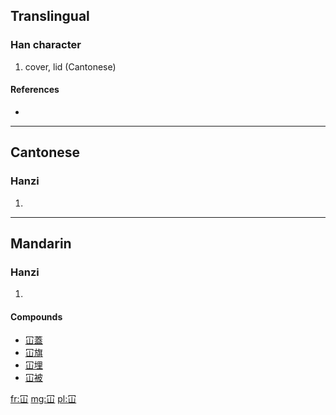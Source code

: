 ==Translingual==

===Han character===
{{Han char|rn=14|rad=冖|as=03|sn=5|four=|canj=月山 (BU), X月山 (XBU)}}

# cover, lid (Cantonese)

====References====
* {{Han ref|kx=0130.161|hdz=10303.020|uh=519A|ud=20890}}

----

==Cantonese==

===Hanzi===
{{yue-hanzi|jyut=|y=ham6, kam2}}

# {{defn|lang=yue|sort=冖03}}

----

==Mandarin==

===Hanzi===
{{cmn-hanzi|pin=[[kǎn]] ([[kan3]])|wg=k'an<sup>3</sup>}}

# {{defn|lang=cmn|sort=冖03}}

====Compounds====
* [[冚蓋]]
* [[冚旗]]
* [[冚埋]]
* [[冚被]]

[[fr:冚]]
[[mg:冚]]
[[pl:冚]]